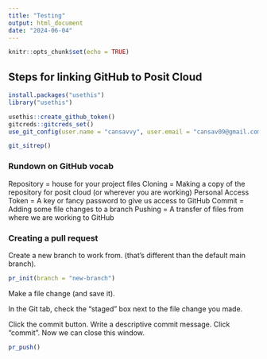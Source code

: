 ```yaml
---
title: "Testing"
output: html_document
date: "2024-06-04"
---
```


```r
knitr::opts_chunk$set(echo = TRUE)
```

## Steps for linking GitHub to Posit Cloud 

```r
install.packages("usethis")
library("usethis")
```


```r

usethis::create_github_token()
gitcreds::gitcreds_set()
use_git_config(user.name = "cansavvy", user.email = "cansav09@gmail.com")
```


```r
git_sitrep()
```


### Rundown on GitHub vocab 


Repository = house for your project files
Cloning = Making a copy of the repository for posit cloud (or wherever you are working)
Personal Access Token = A key or fancy password to give us access to GitHub 
Commit = Adding some file changes to a branch 
Pushing = A transfer of files from where we are working to GitHub 


### Creating a pull request

Create a new branch to work from. (that's different than the default main branch). 

```r
pr_init(branch = "new-branch")
```

Make a file change (and save it). 

In the Git tab, check the "staged" box next to the file change you made. 

Click the commit button. 
Write a descriptive commit message. 
Click "commit". Now we can close this window. 

```r
pr_push()
```